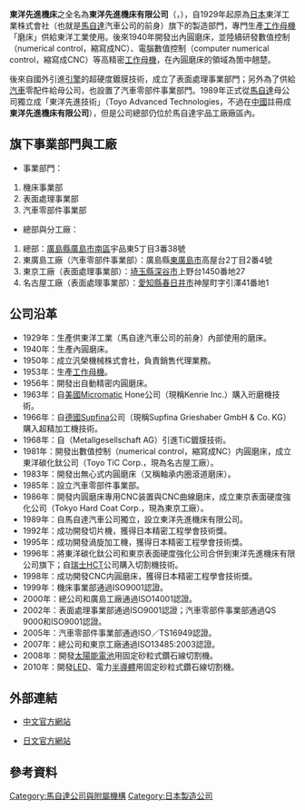 {{noteTA
|1=zh-hans:马自达;zh-hk:萬事得;zh-tw:馬自達;
}}

{{Infobox Company 
| company_name = 東洋先進機床有限公司<br>トーヨーエイテック株式会社
| company_name_en = Toyo Advanced Technologies Co.,Ltd.
| company_logo = 
| company_type = 股份有限公司
| market_information = 
| foundation = 1950年7月26日
| location = [[日本|日本]][[廣島縣|廣島縣]][[廣島市|廣島市]][[南區_(廣島市)|南區]]宇品東5丁目3番38號
| zip_code = 〒734-8501
| telephone_no = +81-82-252-5212
| key_people = 代表取締役社長：本鄉義昭
| industry = 製造與銷售業
| products = 機床、半導體、太陽能電池等相關設備、機床數位控制裝置、硬質鍍膜委托加工、刀具、模具、汽車零部件等的製造和銷售 
| capital = 30億[[日圓|日圓]]（2013年3月）
| company_slogan = 
| revenue = 252億日圓（2013年3月）
| operating_income = 
| net_income = 
| num_employees = 614人（2013年3月）
| parent = [[馬自達|馬自達]]汽車
| subsid = 
| homepage = http://www.toyo-at.co.jp/index.htm
| footnotes = 
}}

'''東洋先進機床'''之全名為'''東洋先進機床有限公司'''（{{lang-ja|トーヨーエイテック株式会社}}，{{lang-en|Toyo Advanced Technologies Co.,Ltd.}}），自1929年起原為[[日本|日本]]東洋工業株式會社（也就是[[馬自達|馬自達]]汽車公司的前身）旗下的製造部門，專門生產[[機床|工作母機]]「磨床」供給東洋工業使用。後來1940年開發出內圓磨床，並陸續研發數值控制（numerical control，縮寫成NC）、電腦數值控制（computer numerical control，縮寫成CNC）等高精密[[機床|工作母機]]，在內圓磨床的領域為箇中翹楚。

後來自國外引進[[發動機|引擎]]的超硬度鍍膜技術，成立了表面處理事業部門；另外為了供給[[汽車|汽車]]零配件給母公司，也設置了汽車零部件事業部門。1989年正式從[[馬自達|馬自達]]母公司獨立成「東洋先進技術」（Toyo Advanced Technologies，不過在[[中國|中國]]註冊成'''東洋先進機床有限公司'''），但是公司總部仍位於馬自達宇品工廠廠區內。

== 旗下事業部門與工廠 ==
* 事業部門：
# 機床事業部
# 表面處理事業部
# 汽車零部件事業部

* 總部與分工廠：
# 總部：[[廣島縣|廣島縣]][[廣島市|廣島市]][[南區_(廣島市)|南區]]宇品東5丁目3番38號
# 東廣島工廠（汽車零部件事業部）：廣島縣[[東廣島市|東廣島市]]高屋台2丁目2番4號
# 東京工廠（表面處理事業部）：[[埼玉縣|埼玉縣]][[深谷市|深谷市]]上野台1450番地27
# 名古屋工廠（表面處理事業部）：[[愛知縣|愛知縣]][[春日井市|春日井市]]神屋町字引澤41番地1

== 公司沿革 ==
* 1929年：生產供東洋工業（馬自達汽車公司的前身）內部使用的磨床。
* 1940年：生產內圓磨床。
* 1950年：成立汎榮機械株式會社，負責銷售代理業務。
* 1953年：生產[[機床|工作母機]]。
* 1956年：開發出自動精密内圓磨床。
* 1963年：自[[美國|美國]]Micromatic Hone公司（現稱Kenrie Inc.）購入珩磨機技術。
* 1966年：自[[德國|德國]]Supfina公司（現稱Supfina Grieshaber GmbH & Co. KG）購入超精加工機技術。
* 1968年：自{{link-en|德國金屬工業集團|Metallgesellschaft}}（Metallgesellschaft AG）引進TiC鍍膜技術。
* 1981年：開發出數值控制（numerical control，縮寫成NC）内圓磨床，成立東洋碳化鈦公司（Toyo TiC Corp.，現為名古屋工廠）。
* 1983年：開發出無心式内圓磨床（又稱軸承内圈滾道磨床）。 
* 1985年：設立汽車零部件事業部。 
* 1986年：開發内圓磨床專用CNC装置與CNC曲線磨床，成立東京表面硬度強化公司（Tokyo Hard Coat Corp.，現為東京工廠）。
* 1989年：自馬自達汽車公司獨立，設立東洋先進機床有限公司。  
* 1992年：成功開發切片機，獲得日本精密工程學會技術獎。 
* 1995年：成功開發渦旋加工機，獲得日本精密工程學會技術獎。  
* 1996年：將東洋碳化鈦公司和東京表面硬度強化公司合併到東洋先進機床有限公司旗下；自[[瑞士|瑞士]]HCT公司購入切割機技術。  
* 1998年：成功開發CNC内圓磨床，獲得日本精密工程學會技術獎。  
* 1999年：機床事業部通過ISO9001認證。 
* 2000年：總公司和廣島工廠通過ISO14001認證。  
* 2002年：表面處理事業部通過ISO9001認證；汽車零部件事業部通過QS 9000和ISO9001認證。 
* 2005年：汽車零部件事業部通過ISO／TS16949認證。  
* 2007年：總公司和東京工廠通過ISO13485∶2003認證。
* 2008年：開發[[太陽能電池|太陽能電池]]用固定砂粒式鑽石線切割機。
* 2010年：開發[[發光二極管|LED]]、電力[[半導體|半導體]]用固定砂粒式鑽石線切割機。

== 外部連結 ==
* [http://www.toyo-at.co.jp/cn/index.htm 中文官方網站] {{Wayback|url=http://www.toyo-at.co.jp/cn/index.htm |date=20160304094616 }}
* {{ja}}[http://www.toyo-at.co.jp/index.htm 日文官方網站] {{Wayback|url=http://www.toyo-at.co.jp/index.htm |date=20160308072040 }}

== 參考資料 ==
{{reflist}}

[[Category:馬自達公司與附屬機構|Category:馬自達公司與附屬機構]]
[[Category:日本製造公司|Category:日本製造公司]]